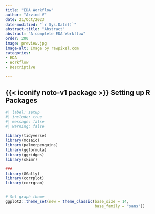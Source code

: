 ```yaml
---
title: "EDA Workflow"
author: "Arvind V"
date: 21/Oct/2023
date-modified: "`r Sys.Date()`"
abstract-title: "Abstract"
abstract: "A complete EDA Workflow"
order: 200
image: preview.jpg
image-alt: Image by rawpixel.com
categories:
- EDA
- Workflow
- Descriptive

---
```


## {{< iconify noto-v1 package >}} Setting up R Packages

```r
#| label: setup
#| include: true
#| message: false
#| warning: false

library(tidyverse)
library(mosaic)
library(palmerpenguins)
library(ggformula)
library(ggridges)
library(skimr)

###
library(GGally)
library(corrplot)
library(corrgram)


# Set graph theme
ggplot2::theme_set(new = theme_classic(base_size = 14, 
                                       base_family = "sans"))

```
